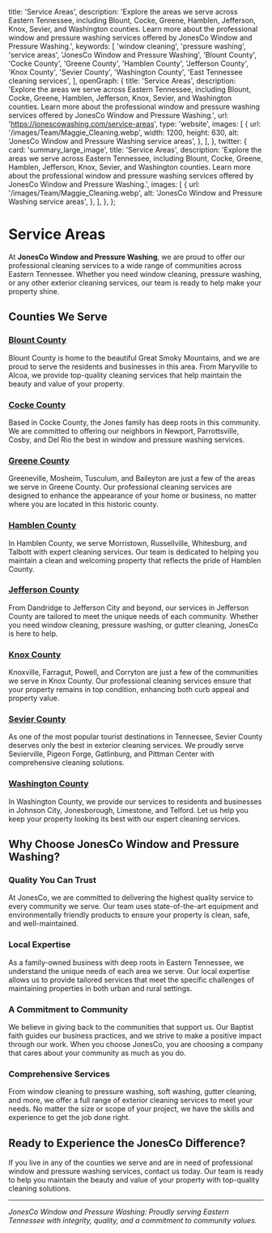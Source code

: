   title: 'Service Areas',
  description:
    'Explore the areas we serve across Eastern Tennessee, including Blount, Cocke, Greene, Hamblen, Jefferson, Knox, Sevier, and Washington counties. Learn more about the professional window and pressure washing services offered by JonesCo Window and Pressure Washing.',
  keywords: [
    'window cleaning',
    'pressure washing',
    'service areas',
    'JonesCo Window and Pressure Washing',
    'Blount County',
    'Cocke County',
    'Greene County',
    'Hamblen County',
    'Jefferson County',
    'Knox County',
    'Sevier County',
    'Washington County',
    'East Tennessee cleaning services',
  ],
  openGraph: {
    title: 'Service Areas',
    description:
      'Explore the areas we serve across Eastern Tennessee, including Blount, Cocke, Greene, Hamblen, Jefferson, Knox, Sevier, and Washington counties. Learn more about the professional window and pressure washing services offered by JonesCo Window and Pressure Washing.',
    url: 'https://jonescowashing.com/service-areas',
    type: 'website',
    images: [
      {
        url: '/images/Team/Maggie_Cleaning.webp',
        width: 1200,
        height: 630,
        alt: 'JonesCo Window and Pressure Washing service areas',
      },
    ],
  },
  twitter: {
    card: 'summary_large_image',
    title: 'Service Areas',
    description:
      'Explore the areas we serve across Eastern Tennessee, including Blount, Cocke, Greene, Hamblen, Jefferson, Knox, Sevier, and Washington counties. Learn more about the professional window and pressure washing services offered by JonesCo Window and Pressure Washing.',
    images: [
      {
        url: '/images/Team/Maggie_Cleaning.webp',
        alt: 'JonesCo Window and Pressure Washing service areas',
      },
    ],
  },
};

# Service Areas

At **JonesCo Window and Pressure Washing**, we are proud to offer our professional cleaning services to a wide range of communities across Eastern Tennessee. Whether you need window cleaning, pressure washing, or any other exterior cleaning services, our team is ready to help make your property shine.

## Counties We Serve

### [Blount County](https://jonescowashing.com/counties/blount)
Blount County is home to the beautiful Great Smoky Mountains, and we are proud to serve the residents and businesses in this area. From Maryville to Alcoa, we provide top-quality cleaning services that help maintain the beauty and value of your property.

### [Cocke County](https://jonescowashing.com/counties/cocke)
Based in Cocke County, the Jones family has deep roots in this community. We are committed to offering our neighbors in Newport, Parrottsville, Cosby, and Del Rio the best in window and pressure washing services.

### [Greene County](https://jonescowashing.com/counties/greene)
Greeneville, Mosheim, Tusculum, and Baileyton are just a few of the areas we serve in Greene County. Our professional cleaning services are designed to enhance the appearance of your home or business, no matter where you are located in this historic county.

### [Hamblen County](https://jonescowashing.com/counties/hamblen)
In Hamblen County, we serve Morristown, Russellville, Whitesburg, and Talbott with expert cleaning services. Our team is dedicated to helping you maintain a clean and welcoming property that reflects the pride of Hamblen County.

### [Jefferson County](https://jonescowashing.com/counties/jefferson)
From Dandridge to Jefferson City and beyond, our services in Jefferson County are tailored to meet the unique needs of each community. Whether you need window cleaning, pressure washing, or gutter cleaning, JonesCo is here to help.

### [Knox County](https://jonescowashing.com/counties/knox)
Knoxville, Farragut, Powell, and Corryton are just a few of the communities we serve in Knox County. Our professional cleaning services ensure that your property remains in top condition, enhancing both curb appeal and property value.

### [Sevier County](https://jonescowashing.com/counties/sevier)
As one of the most popular tourist destinations in Tennessee, Sevier County deserves only the best in exterior cleaning services. We proudly serve Sevierville, Pigeon Forge, Gatlinburg, and Pittman Center with comprehensive cleaning solutions.

### [Washington County](https://jonescowashing.com/counties/washington)
In Washington County, we provide our services to residents and businesses in Johnson City, Jonesborough, Limestone, and Telford. Let us help you keep your property looking its best with our expert cleaning services.

## Why Choose JonesCo Window and Pressure Washing?

### Quality You Can Trust

At JonesCo, we are committed to delivering the highest quality service to every community we serve. Our team uses state-of-the-art equipment and environmentally friendly products to ensure your property is clean, safe, and well-maintained.

### Local Expertise

As a family-owned business with deep roots in Eastern Tennessee, we understand the unique needs of each area we serve. Our local expertise allows us to provide tailored services that meet the specific challenges of maintaining properties in both urban and rural settings.

### A Commitment to Community

We believe in giving back to the communities that support us. Our Baptist faith guides our business practices, and we strive to make a positive impact through our work. When you choose JonesCo, you are choosing a company that cares about your community as much as you do.

### Comprehensive Services

From window cleaning to pressure washing, soft washing, gutter cleaning, and more, we offer a full range of exterior cleaning services to meet your needs. No matter the size or scope of your project, we have the skills and experience to get the job done right.

## Ready to Experience the JonesCo Difference?

If you live in any of the counties we serve and are in need of professional window and pressure washing services, contact us today. Our team is ready to help you maintain the beauty and value of your property with top-quality cleaning solutions.

---

*JonesCo Window and Pressure Washing: Proudly serving Eastern Tennessee with integrity, quality, and a commitment to community values.*
